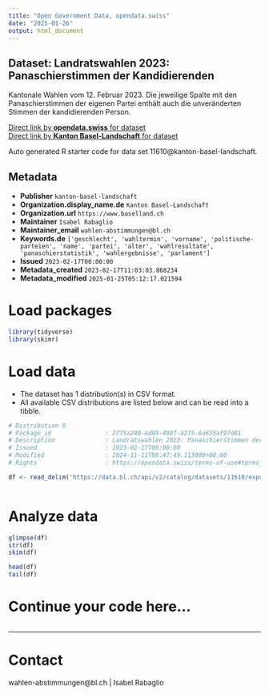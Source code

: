 ```yaml
---
title: "Open Government Data, opendata.swiss"
date: "2025-01-26"
output: html_document
---
```


## Dataset: Landratswahlen 2023: Panaschierstimmen der Kandidierenden

Kantonale Wahlen vom 12. Februar 2023. Die jeweilige Spalte mit den Panaschierstimmen der eigenen Partei enthält auch die unveränderten Stimmen der kandidierenden Person.

[Direct link by **opendata.swiss** for dataset](https://opendata.swiss/de/dataset/landratswahlen-2023-panaschierstimmen-der-kandidierenden)<br>
[Direct link by **Kanton Basel-Landschaft** for dataset](https://data.bl.ch/explore/dataset/11610/)

Auto generated R starter code for data set 11610@kanton-basel-landschaft.

## Metadata

- **Publisher** `kanton-basel-landschaft`
- **Organization.display_name.de** `Kanton Basel-Landschaft`
- **Organization.url** `https://www.baselland.ch`
- **Maintainer** `Isabel Rabaglio`
- **Maintainer_email** `wahlen-abstimmungen@bl.ch`
- **Keywords.de** `['geschlecht', 'wahltermin', 'vorname', 'politische-parteien', 'name', 'partei', 'alter', 'wahlresultate', 'panaschierstatistik', 'wahlergebnisse', 'parlament']`
- **Issued** `2023-02-17T00:00:00`
- **Metadata_created** `2023-02-17T11:03:03.868234`
- **Metadata_modified** `2025-01-25T05:12:17.021594`


# Load packages

```r

library(tidyverse)
library(skimr)

```

# Load data

-   The dataset has 1 distribution(s) in CSV format.
-   All available CSV distributions are listed below and can be read into a tibble.

```r

# Distribution 0
# Package_id               : 2775a240-ed89-408f-a275-6a655af97d81
# Description              : Landratswahlen 2023: Panaschierstimmen der Kandidierenden (csv)
# Issued                   : 2023-02-17T00:00:00
# Modified                 : 2024-11-11T08:47:49.113000+00:00
# Rights                   : https://opendata.swiss/terms-of-use#terms_by

df <- read_delim('https://data.bl.ch/api/v2/catalog/datasets/11610/exports/csv?use_labels=true')



```

# Analyze data

```r

glimpse(df)
str(df)
skim(df)

head(df)
tail(df)

```

# Continue your code here...

```r

```

------------------------------------------------------------------------

# Contact

wahlen-abstimmungen@bl.ch | Isabel Rabaglio
